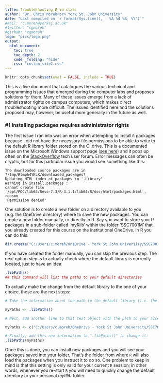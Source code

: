 ```yaml
---
title: Troubleshooting R in class
author: "Dr. Chris Moreh<br> York St. John University"
date: "Last compiled on `r format(Sys.time(), ' %A %d %B, %Y')`"
#mail: "c.moreh@yorksj.ac.uk"
#twitter: "cgmoreh"
#github: "cgmoreh"
logo: "pics/logo.png"
output: 
  html_document:
    toc: true
    toc_depth: 2
    code _folding: "hide"
    css: "custom_site2.css"
---
```


```r
knitr::opts_chunk$set(eval = FALSE, include = TRUE)
```

This is a live document that catalogues the various technical and programming issues that emerged during the computer labs and proposes solutions for them. Many of these issues emerge from a lack of administrator rights on campus computers, which makes direct troubleshooting more difficult. The issues identified here and the solutions proposed may, however, be useful more generally in the future as well.

### \#1 Installing packages requires administrator rights

The first issue I ran into was an error when attempting to install `R` packages because I did not have the necessary file permissions to be able to write to the default R library folder stored on the C: drive. This is a documented issue on the Microsoft Windows support page ([see here](https://support.microsoft.com/en-us/topic/general-problem-installing-any-r-package-0bf1f9ba-ead2-6335-46ec-190f6af75e44)) and it pops up often on the [StackOverflow](https://stackoverflow.com/tags) tech user forum. Error messages can often be cryptic, but for this particular issue you would see something like this:

<!--# This is a comment -->

    The downloaded source packages are in
    ?/tmp/Rtmph4YKLX/downloaded_packages?
    Updating HTML index of packages in '.Library'
    Warning in install.packages :
    cannot create file
    '/opt/POC/lib64/Revo-7.3/R-3.1.1/lib64/R/doc/html/packages.html', reason
    'Permission denied'

One solution is to create a new folder on a directory available to you (e.g. the OneDrive directory) where to save the new packages. You can create a new folder manually, or directly in R. Say you want to store your R packages in a sub-folder called 'myRlib' within the folder 'SSC7001M' that you already created for this course on the institutional OneDrive. In R you can do this:

```r
dir.create("C:/Users/c.moreh/OneDrive - York St John University/SSC7001M/myRlib") ## obviously, change the path to your own
```

If you have created the folder manually, you can skip the previous step. The next option step is to actually check where the default library is currently located, just to have an idea:

```r
.libPaths() 
## this command will list the paths to your default directories
```

To actually make the change from the default library to the one of your choice, these are the next steps:

```r
# Take the information about the path to the default library (i.e. the text generated by the ".libPaths()" commad) and save it as an object (say, one called 'myPaths') in your R environment so you can perform actions with it:

myPaths <- .libPaths()

# Next, add another line to that text object with the path to your accessible folder:

myPaths <- c("C:/Users/c.moreh/OneDrive - York St John University/SSC7001M/myRlib", myPaths) ## obviously, change the path to your own

# Finally, add this new information to ".libPaths()" to change it:
.libPaths(myPaths)
```

Once this is done, you can install new packages and you will see your packages saved into your folder. That's the folder from where `R` will also load the packages when you instruct it to do so. One problem to keep in mind is that this setting is only valid for your current `R` session; in other words, whenever you re-start `R` you will need to quickly change the default directory to your personal *myRlib* folder.

